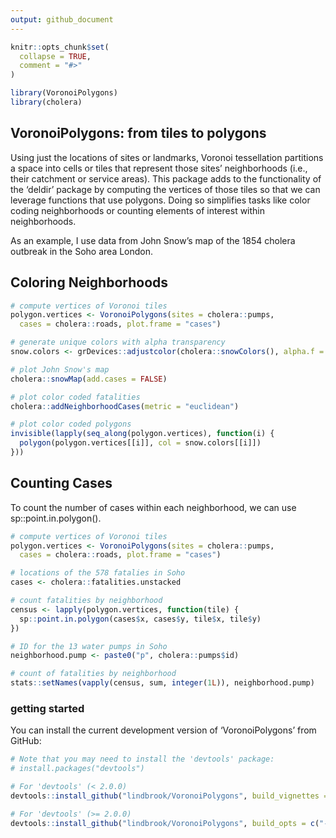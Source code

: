 ```yaml
---
output: github_document
---
```


<!-- README.md is generated from README.Rmd. Please edit that file -->

```r
knitr::opts_chunk$set(
  collapse = TRUE,
  comment = "#>"
)

library(VoronoiPolygons)
library(cholera)
```

## VoronoiPolygons: from tiles to polygons

Using just the locations of sites or landmarks, Voronoi tessellation partitions a space into cells or tiles that represent those sites' neighborhoods (i.e., their catchment or service areas). This package adds to the functionality of the 'deldir' package by computing the vertices of those tiles so that we can leverage functions that use polygons. Doing so simplifies tasks like color coding neighborhoods or counting elements of interest within neighborhoods.

As an example, I use data from John Snow's map of the 1854 cholera outbreak in the Soho area London.

## Coloring Neighborhoods

```r
# compute vertices of Voronoi tiles
polygon.vertices <- VoronoiPolygons(sites = cholera::pumps,
  cases = cholera::roads, plot.frame = "cases")

# generate unique colors with alpha transparency
snow.colors <- grDevices::adjustcolor(cholera::snowColors(), alpha.f = 1/3)

# plot John Snow's map
cholera::snowMap(add.cases = FALSE)

# plot color coded fatalities
cholera::addNeighborhoodCases(metric = "euclidean")

# plot color coded polygons
invisible(lapply(seq_along(polygon.vertices), function(i) {
  polygon(polygon.vertices[[i]], col = snow.colors[[i]])
}))
```

## Counting Cases

To count the number of cases within each neighborhood, we can use sp::point.in.polygon().

```r
# compute vertices of Voronoi tiles
polygon.vertices <- VoronoiPolygons(sites = cholera::pumps,
  cases = cholera::roads, plot.frame = "cases")

# locations of the 578 fatalies in Soho
cases <- cholera::fatalities.unstacked

# count fatalities by neighborhood
census <- lapply(polygon.vertices, function(tile) {
  sp::point.in.polygon(cases$x, cases$y, tile$x, tile$y)
})

# ID for the 13 water pumps in Soho
neighborhood.pump <- paste0("p", cholera::pumps$id)

# count of fatalities by neighborhood
stats::setNames(vapply(census, sum, integer(1L)), neighborhood.pump)
```

### getting started

You can install the current development version of 'VoronoiPolygons' from GitHub:

```r
# Note that you may need to install the 'devtools' package:
# install.packages("devtools")

# For 'devtools' (< 2.0.0)
devtools::install_github("lindbrook/VoronoiPolygons", build_vignettes = TRUE)

# For 'devtools' (>= 2.0.0)
devtools::install_github("lindbrook/VoronoiPolygons", build_opts = c("--no-resave-data", "--no-manual"))
```
